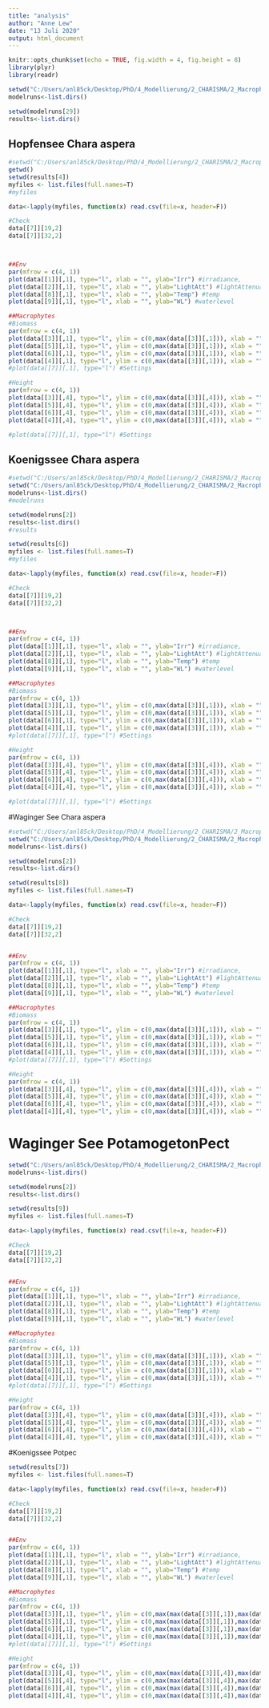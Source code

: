 ```yaml
---
title: "analysis"
author: "Anne Lew"
date: "13 Juli 2020"
output: html_document
---
```


```r
knitr::opts_chunk$set(echo = TRUE, fig.width = 4, fig.height = 8)
library(plyr)
library(readr)

setwd("C:/Users/anl85ck/Desktop/PhD/4_Modellierung/2_CHARISMA/2_Macroph/output")
modelruns<-list.dirs()

setwd(modelruns[29])
results<-list.dirs()
```

## Hopfensee Chara aspera

```r
#setwd("C:/Users/anl85ck/Desktop/PhD/4_Modellierung/2_CHARISMA/2_Macroph/analysis/analysis")
getwd()
setwd(results[4])
myfiles <- list.files(full.names=T)
#myfiles

data<-lapply(myfiles, function(x) read.csv(file=x, header=F))

#Check
data[[7]][19,2]
data[[7]][32,2]



##Env
par(mfrow = c(4, 1))
plot(data[[1]][,1], type="l", xlab = "", ylab="Irr") #irradiance, 
plot(data[[2]][,1], type="l", xlab = "", ylab="LightAtt") #lightAttenuation
plot(data[[8]][,1], type="l", xlab = "", ylab="Temp") #temp
plot(data[[9]][,1], type="l", xlab = "", ylab="WL") #waterlevel

##Macrophytes
#Biomass
par(mfrow = c(4, 1))
plot(data[[3]][,1], type="l", ylim = c(0,max(data[[3]][,1])), xlab = "", ylab="Biomass_0.1m") #Plants_0.1 #Biomass, Number, indWeight, Height, allocatedBiomass, SpreadBiomass
plot(data[[5]][,1], type="l", ylim = c(0,max(data[[3]][,1])), xlab = "", ylab="Biomass_2m") #Plants_5
plot(data[[6]][,1], type="l", ylim = c(0,max(data[[3]][,1])), xlab = "", ylab="Biomass_5m") #Plants_10
plot(data[[4]][,1], type="l", ylim = c(0,max(data[[3]][,1])), xlab = "", ylab="Biomass_10m") #Plants_2
#plot(data[[7]][,1], type="l") #Settings

#Height
par(mfrow = c(4, 1))
plot(data[[3]][,4], type="l", ylim = c(0,max(data[[3]][,4])), xlab = "", ylab="Height_0.1m") #Plants_0.1 #Biomass, Number, indWeight, Height, allocatedBiomass, SpreadBiomass
plot(data[[5]][,4], type="l", ylim = c(0,max(data[[3]][,4])), xlab = "", ylab="Height_2m") #Plants_5
plot(data[[6]][,4], type="l", ylim = c(0,max(data[[3]][,4])), xlab = "", ylab="Height_5m") #Plants_10
plot(data[[4]][,4], type="l", ylim = c(0,max(data[[3]][,4])), xlab = "", ylab="Height_10m") #Plants_2

#plot(data[[7]][,1], type="l") #Settings
```

## Koenigssee Chara aspera
```r
#setwd("C:/Users/anl85ck/Desktop/PhD/4_Modellierung/2_CHARISMA/2_Macroph/analysis/analysis")
setwd("C:/Users/anl85ck/Desktop/PhD/4_Modellierung/2_CHARISMA/2_Macroph/output")
modelruns<-list.dirs()
#modelruns

setwd(modelruns[2])
results<-list.dirs()
#results

setwd(results[6])
myfiles <- list.files(full.names=T)
#myfiles

data<-lapply(myfiles, function(x) read.csv(file=x, header=F))

#Check
data[[7]][19,2]
data[[7]][32,2]



##Env
par(mfrow = c(4, 1))
plot(data[[1]][,1], type="l", xlab = "", ylab="Irr") #irradiance, 
plot(data[[2]][,1], type="l", xlab = "", ylab="LightAtt") #lightAttenuation
plot(data[[8]][,1], type="l", xlab = "", ylab="Temp") #temp
plot(data[[9]][,1], type="l", xlab = "", ylab="WL") #waterlevel

##Macrophytes
#Biomass
par(mfrow = c(4, 1))
plot(data[[3]][,1], type="l", ylim = c(0,max(data[[3]][,1])), xlab = "", ylab="Biomass_0.1m") #Plants_0.1 #Biomass, Number, indWeight, Height, allocatedBiomass, SpreadBiomass
plot(data[[5]][,1], type="l", ylim = c(0,max(data[[3]][,1])), xlab = "", ylab="Biomass_2m") #Plants_5
plot(data[[6]][,1], type="l", ylim = c(0,max(data[[3]][,1])), xlab = "", ylab="Biomass_5m") #Plants_10
plot(data[[4]][,1], type="l", ylim = c(0,max(data[[3]][,1])), xlab = "", ylab="Biomass_10m") #Plants_2
#plot(data[[7]][,1], type="l") #Settings

#Height
par(mfrow = c(4, 1))
plot(data[[3]][,4], type="l", ylim = c(0,max(data[[3]][,4])), xlab = "", ylab="Height_0.1m") #Plants_0.1 #Biomass, Number, indWeight, Height, allocatedBiomass, SpreadBiomass
plot(data[[5]][,4], type="l", ylim = c(0,max(data[[3]][,4])), xlab = "", ylab="Height_2m") #Plants_5
plot(data[[6]][,4], type="l", ylim = c(0,max(data[[3]][,4])), xlab = "", ylab="Height_5m") #Plants_10
plot(data[[4]][,4], type="l", ylim = c(0,max(data[[3]][,4])), xlab = "", ylab="Height_10m") #Plants_2

#plot(data[[7]][,1], type="l") #Settings
```

#Waginger See Chara aspera
```r
#setwd("C:/Users/anl85ck/Desktop/PhD/4_Modellierung/2_CHARISMA/2_Macroph/analysis/analysis")
setwd("C:/Users/anl85ck/Desktop/PhD/4_Modellierung/2_CHARISMA/2_Macroph/output")
modelruns<-list.dirs()

setwd(modelruns[2])
results<-list.dirs()

setwd(results[8])
myfiles <- list.files(full.names=T)

data<-lapply(myfiles, function(x) read.csv(file=x, header=F))

#Check
data[[7]][19,2]
data[[7]][32,2]


##Env
par(mfrow = c(4, 1))
plot(data[[1]][,1], type="l", xlab = "", ylab="Irr") #irradiance, 
plot(data[[2]][,1], type="l", xlab = "", ylab="LightAtt") #lightAttenuation
plot(data[[8]][,1], type="l", xlab = "", ylab="Temp") #temp
plot(data[[9]][,1], type="l", xlab = "", ylab="WL") #waterlevel

##Macrophytes
#Biomass
par(mfrow = c(4, 1))
plot(data[[3]][,1], type="l", ylim = c(0,max(data[[3]][,1])), xlab = "", ylab="Biomass_0.1m") #Plants_0.1 #Biomass, Number, indWeight, Height, allocatedBiomass, SpreadBiomass
plot(data[[5]][,1], type="l", ylim = c(0,max(data[[3]][,1])), xlab = "", ylab="Biomass_2m") #Plants_5
plot(data[[6]][,1], type="l", ylim = c(0,max(data[[3]][,1])), xlab = "", ylab="Biomass_5m") #Plants_10
plot(data[[4]][,1], type="l", ylim = c(0,max(data[[3]][,1])), xlab = "", ylab="Biomass_10m") #Plants_2
#plot(data[[7]][,1], type="l") #Settings

#Height
par(mfrow = c(4, 1))
plot(data[[3]][,4], type="l", ylim = c(0,max(data[[3]][,4])), xlab = "", ylab="Height_0.1m") #Plants_0.1 #Biomass, Number, indWeight, Height, allocatedBiomass, SpreadBiomass
plot(data[[5]][,4], type="l", ylim = c(0,max(data[[3]][,4])), xlab = "", ylab="Height_2m") #Plants_5
plot(data[[6]][,4], type="l", ylim = c(0,max(data[[3]][,4])), xlab = "", ylab="Height_5m") #Plants_10
plot(data[[4]][,4], type="l", ylim = c(0,max(data[[3]][,4])), xlab = "", ylab="Height_10m") #Plants_2
```
# Waginger See PotamogetonPect

```r
setwd("C:/Users/anl85ck/Desktop/PhD/4_Modellierung/2_CHARISMA/2_Macroph/output")
modelruns<-list.dirs()

setwd(modelruns[2])
results<-list.dirs()

setwd(results[9])
myfiles <- list.files(full.names=T)

data<-lapply(myfiles, function(x) read.csv(file=x, header=F))

#Check
data[[7]][19,2]
data[[7]][32,2]


##Env
par(mfrow = c(4, 1))
plot(data[[1]][,1], type="l", xlab = "", ylab="Irr") #irradiance, 
plot(data[[2]][,1], type="l", xlab = "", ylab="LightAtt") #lightAttenuation
plot(data[[8]][,1], type="l", xlab = "", ylab="Temp") #temp
plot(data[[9]][,1], type="l", xlab = "", ylab="WL") #waterlevel

##Macrophytes
#Biomass
par(mfrow = c(4, 1))
plot(data[[3]][,1], type="l", ylim = c(0,max(data[[3]][,1])), xlab = "", ylab="Biomass_0.1m") #Plants_0.1 #Biomass, Number, indWeight, Height, allocatedBiomass, SpreadBiomass
plot(data[[5]][,1], type="l", ylim = c(0,max(data[[3]][,1])), xlab = "", ylab="Biomass_2m") #Plants_5
plot(data[[6]][,1], type="l", ylim = c(0,max(data[[3]][,1])), xlab = "", ylab="Biomass_5m") #Plants_10
plot(data[[4]][,1], type="l", ylim = c(0,max(data[[3]][,1])), xlab = "", ylab="Biomass_10m") #Plants_2
#plot(data[[7]][,1], type="l") #Settings

#Height
par(mfrow = c(4, 1))
plot(data[[3]][,4], type="l", ylim = c(0,max(data[[3]][,4])), xlab = "", ylab="Height_0.1m") #Plants_0.1 #Biomass, Number, indWeight, Height, allocatedBiomass, SpreadBiomass
plot(data[[5]][,4], type="l", ylim = c(0,max(data[[3]][,4])), xlab = "", ylab="Height_2m") #Plants_5
plot(data[[6]][,4], type="l", ylim = c(0,max(data[[3]][,4])), xlab = "", ylab="Height_5m") #Plants_10
plot(data[[4]][,4], type="l", ylim = c(0,max(data[[3]][,4])), xlab = "", ylab="Height_10m") #Plants_2
```

#Koenigssee Potpec

```r


setwd(results[7])
myfiles <- list.files(full.names=T)

data<-lapply(myfiles, function(x) read.csv(file=x, header=F))

#Check
data[[7]][19,2]
data[[7]][32,2]


##Env
par(mfrow = c(4, 1))
plot(data[[1]][,1], type="l", xlab = "", ylab="Irr") #irradiance, 
plot(data[[2]][,1], type="l", xlab = "", ylab="LightAtt") #lightAttenuation
plot(data[[8]][,1], type="l", xlab = "", ylab="Temp") #temp
plot(data[[9]][,1], type="l", xlab = "", ylab="WL") #waterlevel

##Macrophytes
#Biomass
par(mfrow = c(4, 1))
plot(data[[3]][,1], type="l", ylim = c(0,max(max(data[[3]][,1]),max(data[[5]][,1]))), xlab = "", ylab="Biomass_0.1m") #Plants_0.1 #Biomass, Number, indWeight, Height, allocatedBiomass, SpreadBiomass
plot(data[[5]][,1], type="l", ylim = c(0,max(max(data[[3]][,1]),max(data[[5]][,1]))), xlab = "", ylab="Biomass_2m") #Plants_5
plot(data[[6]][,1], type="l", ylim = c(0,max(max(data[[3]][,1]),max(data[[5]][,1]))), xlab = "", ylab="Biomass_5m") #Plants_10
plot(data[[4]][,1], type="l", ylim = c(0,max(max(data[[3]][,1]),max(data[[5]][,1]))), xlab = "", ylab="Biomass_10m") #Plants_2
#plot(data[[7]][,1], type="l") #Settings

#Height
par(mfrow = c(4, 1))
plot(data[[3]][,4], type="l", ylim = c(0,max(max(data[[3]][,4]),max(data[[5]][,4]))), xlab = "", ylab="Height_0.1m") #Plants_0.1 #Biomass, Number, indWeight, Height, allocatedBiomass, SpreadBiomass
plot(data[[5]][,4], type="l", ylim = c(0,max(max(data[[3]][,4]),max(data[[5]][,4]))), xlab = "", ylab="Height_2m") #Plants_5
plot(data[[6]][,4], type="l", ylim = c(0,max(max(data[[3]][,4]),max(data[[5]][,4]))), xlab = "", ylab="Height_5m") #Plants_10
plot(data[[4]][,4], type="l", ylim = c(0,max(max(data[[3]][,4]),max(data[[5]][,4]))), xlab = "", ylab="Height_10m") #Plants_2
```

